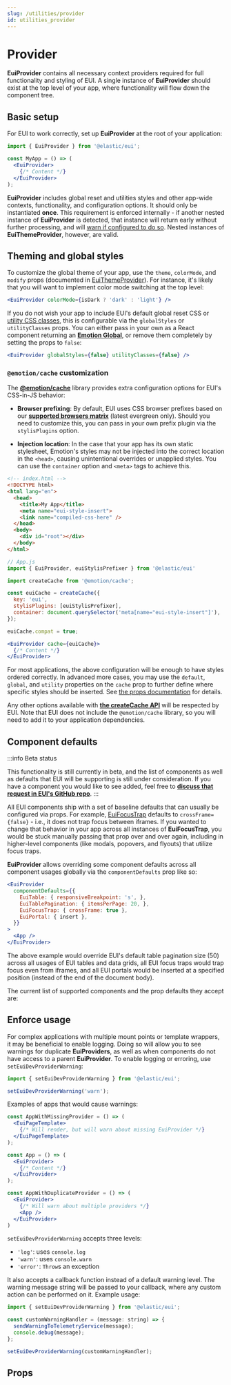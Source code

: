 ```yaml
---
slug: /utilities/provider
id: utilities_provider
---
```



# Provider

**EuiProvider** contains all necessary context providers required for full functionality and styling of EUI. A single instance of **EuiProvider** should exist at the top level of your app, where functionality will flow down the component tree.

## Basic setup

For EUI to work correctly, set up **EuiProvider** at the root of your application:

```jsx
import { EuiProvider } from '@elastic/eui';

const MyApp = () => (
  <EuiProvider>
    {/* Content */}
  </EuiProvider>
);
```

**EuiProvider** includes global reset and utilities styles and other app-wide contexts, functionality, and configuration options. It should only be instantiated **once**. This requirement is enforced internally - if another nested instance of **EuiProvider** is detected, that instance will return early without further processing, and will [warn if configured to do so](#enforce-usage). Nested instances of **EuiThemeProvider**, however, are valid.

## Theming and global styles

To customize the global theme of your app, use the `theme`, `colorMode`, and `modify` props (documented in [EuiThemeProvider](../theming/theme_provider.mdx)). For instance, it's likely that you will want to implement color mode switching at the top level:

```jsx
<EuiProvider colorMode={isDark ? 'dark' : 'light'} />
```

If you do not wish your app to include EUI's default global reset CSS or [utility CSS classes](./css_utility_classes.mdx), this is configurable via the `globalStyles` or `utilityClasses` props. You can either pass in your own as a React component returning an <a href="https://emotion.sh/docs/globals" target="_blank" rel="noopener noreferrer">**Emotion Global**</a>, or remove them completely by setting the props to `false`:

```jsx
<EuiProvider globalStyles={false} utilityClasses={false} />
```

### `@emotion/cache` customization

The <a href="https://emotion.sh/docs/@emotion/cache" target="_blank" rel="noopener noreferrer">**@emotion/cache**</a> library provides extra configuration options for EUI's CSS-in-JS behavior:

* **Browser prefixing**: By default, EUI uses CSS browser prefixes based on our <a href="https://www.elastic.co/support/matrix#matrix_browsers" target="_blank" rel="noopener noreferrer">**supported browsers matrix**</a> (latest evergreen only). Should you need to customize this, you can pass in your own prefix plugin via the `stylisPlugins` option.

* **Injection location**: In the case that your app has its own static stylesheet, Emotion's styles may not be injected into the correct location in the `<head>`, causing unintentional overrides or unapplied styles. You can use the `container` option and `<meta>` tags to achieve this.

```html
<!-- index.html -->
<!DOCTYPE html>
<html lang="en">
  <head>
    <title>My App</title>
    <meta name="eui-style-insert">
    <link name="compiled-css-here" />
  </head>
  <body>
    <div id="root"></div>
  </body>
</html>
```

```jsx
// App.js
import { EuiProvider, euiStylisPrefixer } from '@elastic/eui'

import createCache from '@emotion/cache';

const euiCache = createCache({
  key: 'eui',
  stylisPlugins: [euiStylisPrefixer],
  container: document.querySelector('meta[name="eui-style-insert"]'),
});

euiCache.compat = true;

<EuiProvider cache={euiCache}>
  {/* Content */}
</EuiProvider>
```

For most applications, the above configuration will be enough to have styles ordered correctly. In advanced more cases, you may use the `default`, `global`, and `utility` properties on the `cache` prop to further define where specific styles should be inserted. See [the props documentation](#props) for details.

Any other options available with <a href="https://emotion.sh/docs/@emotion/cache#createcache" target="_blank" rel="noopener noreferrer">**the createCache API**</a> will be respected by EUI. Note that EUI does not include the `@emotion/cache` library, so you will need to add it to your application dependencies.

## Component defaults <EuiBetaBadge alignment="middle" label="Beta" size="s" color="accent" />

:::info Beta status

This functionality is still currently in beta, and the list of components as well as defaults that EUI will be supporting is still under consideration. If you have a component you would like to see added, feel free to <a href="https://github.com/elastic/eui/discussions/6922" target="_blank" rel="noopener noreferrer">**discuss that request in EUI's GitHub repo**</a>.
:::

All EUI components ship with a set of baseline defaults that can usually be configured via props. For example, [EuiFocusTrap](./focus_trap.mdx) defaults to `crossFrame={false}` - i.e., it does not trap focus between iframes. If you wanted to change that behavior in your app across all instances of **EuiFocusTrap**, you would be stuck manually passing that prop over and over again, including in higher-level components (like modals, popovers, and flyouts) that utilize focus traps.

**EuiProvider** allows overriding some component defaults across all component usages globally via the `componentDefaults` prop like so:

```jsx
<EuiProvider
  componentDefaults={{
    EuiTable: { responsiveBreakpoint: 's', },
    EuiTablePagination: { itemsPerPage: 20, },
    EuiFocusTrap: { crossFrame: true },
    EuiPortal: { insert },
  }}
>
  <App />
</EuiProvider>
```

The above example would override EUI's default table pagination size (50) across all usages of EUI tables and data grids, all EUI focus traps would trap focus even from iframes, and all EUI portals would be inserted at a specified position (instead of the end of the document body).

The current list of supported components and the prop defaults they accept are:


<PropTable definition={componentDefaultsDocgen.EuiProviderComponentDefaultsProps} showTitle={false} />

## Enforce usage

For complex applications with multiple mount points or template wrappers, it may be beneficial to enable logging. Doing so will allow you to see warnings for duplicate **EuiProviders**, as well as when components do not have access to a parent **EuiProvider**. To enable logging or erroring, use `setEuiDevProviderWarning`:

```jsx
import { setEuiDevProviderWarning } from '@elastic/eui';

setEuiDevProviderWarning('warn');
```

Examples of apps that would cause warnings:

```jsx
const AppWithMissingProvider = () => (
  <EuiPageTemplate>
    {/* Will render, but will warn about missing EuiProvider */}
  </EuiPageTemplate>
);

const App = () => (
  <EuiProvider>
    {/* Content */}
  </EuiProvider>
);

const AppWithDuplicateProvider = () => (
  <EuiProvider>
    {/* Will warn about multiple providers */}
    <App />
  </EuiProvider>
)
```

`setEuiDevProviderWarning` accepts three levels:

* `'log'`: uses `console.log`
* `'warn'`: uses `console.warn`
* `'error'`: `Throw`s an exception

It also accepts a callback function instead of a default warning level. The warning message string will be passed to your callback, where any custom action can be performed on it. Example usage:

```jsx
import { setEuiDevProviderWarning } from '@elastic/eui';

const customWarningHandler = (message: string) => {
  sendWarningToTelemetryService(message);
  console.debug(message);
};

setEuiDevProviderWarning(customWarningHandler);
```

## Props


<PropTable definition={providerDocgen.EuiProvider} />
